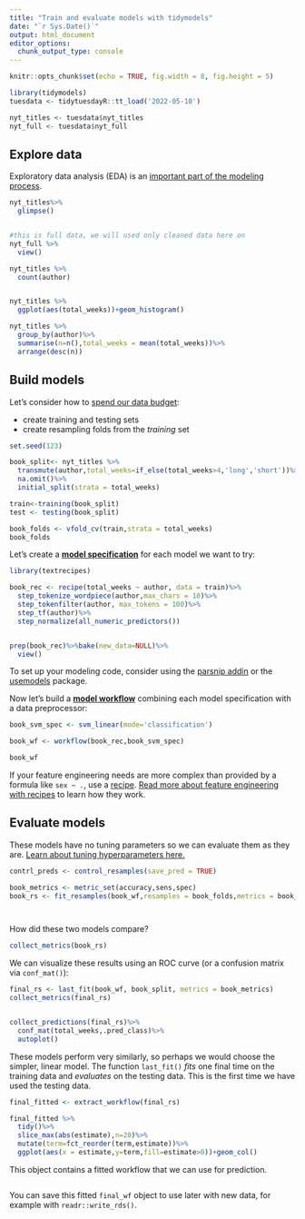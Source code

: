 ```yaml
---
title: "Train and evaluate models with tidymodels"
date: "`r Sys.Date()`"
output: html_document
editor_options: 
  chunk_output_type: console
---
```


```r
knitr::opts_chunk$set(echo = TRUE, fig.width = 8, fig.height = 5)
```



```r
library(tidymodels)
tuesdata <- tidytuesdayR::tt_load('2022-05-10')

nyt_titles <- tuesdata$nyt_titles
nyt_full <- tuesdata$nyt_full

```


## Explore data

Exploratory data analysis (EDA) is an [important part of the modeling process](https://www.tmwr.org/software-modeling.html#model-phases).

```r
nyt_titles%>%
  glimpse()


#this is full data, we will used only cleaned data here on
nyt_full %>% 
  view()

nyt_titles %>% 
  count(author)


nyt_titles %>% 
  ggplot(aes(total_weeks))+geom_histogram()

nyt_titles %>% 
  group_by(author)%>%
  summarise(n=n(),total_weeks = mean(total_weeks))%>%
  arrange(desc(n))


```


## Build models

Let's consider how to [spend our data budget](https://www.tmwr.org/splitting.html):

- create training and testing sets
- create resampling folds from the *training* set

```r
set.seed(123)

book_split<- nyt_titles %>% 
  transmute(author,total_weeks=if_else(total_weeks>4,'long','short'))%>%
  na.omit()%>%
  initial_split(strata = total_weeks)

train<-training(book_split)
test <- testing(book_split)

book_folds <- vfold_cv(train,strata = total_weeks)
book_folds


```

Let's create a [**model specification**](https://www.tmwr.org/models.html) for each model we want to try:

```r
library(textrecipes)

book_rec <- recipe(total_weeks ~ author, data = train)%>%
  step_tokenize_wordpiece(author,max_chars = 10)%>%
  step_tokenfilter(author, max_tokens = 100)%>%
  step_tf(author)%>%
  step_normalize(all_numeric_predictors())


prep(book_rec)%>%bake(new_data=NULL)%>%
  view()


```

To set up your modeling code, consider using the [parsnip addin](https://parsnip.tidymodels.org/reference/parsnip_addin.html) or the [usemodels](https://usemodels.tidymodels.org/) package.

Now let's build a [**model workflow**](https://www.tmwr.org/workflows.html) combining each model specification with a data preprocessor:

```r

book_svm_spec <- svm_linear(mode='classification')

book_wf <- workflow(book_rec,book_svm_spec)

book_wf
```

If your feature engineering needs are more complex than provided by a formula like `sex ~ .`, use a [recipe](https://www.tidymodels.org/start/recipes/). [Read more about feature engineering with recipes](https://www.tmwr.org/recipes.html) to learn how they work.


## Evaluate models

These models have no tuning parameters so we can evaluate them as they are. [Learn about tuning hyperparameters here.](https://www.tidymodels.org/start/tuning/)

```r
contrl_preds <- control_resamples(save_pred = TRUE)

book_metrics <- metric_set(accuracy,sens,spec)
book_rs <- fit_resamples(book_wf,resamples = book_folds,metrics = book_metrics)




```

How did these two models compare?

```r

collect_metrics(book_rs)

```

We can visualize these results using an ROC curve (or a confusion matrix via `conf_mat()`):

```r
final_rs <- last_fit(book_wf, book_split, metrics = book_metrics)
collect_metrics(final_rs)


collect_predictions(final_rs)%>%
  conf_mat(total_weeks,.pred_class)%>%
  autoplot()

```

These models perform very similarly, so perhaps we would choose the simpler, linear model. The function `last_fit()` *fits* one final time on the training data and *evaluates* on the testing data. This is the first time we have used the testing data.

```r

final_fitted <- extract_workflow(final_rs)

final_fitted %>% 
  tidy()%>%
  slice_max(abs(estimate),n=20)%>%
  mutate(term=fct_reorder(term,estimate))%>%
  ggplot(aes(x = estimate,y=term,fill=estimate>0))+geom_col()


```

This object contains a fitted workflow that we can use for prediction.

```r

```

You can save this fitted `final_wf` object to use later with new data, for example with `readr::write_rds()`.

